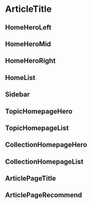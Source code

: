 
<Meta title="Components|ArticleTitle" component={ArticleTitle} />

# ArticleTitle

<Props of={ArticleTitle} />

## HomeHeroLeft

<Preview>
  <Story name="HomeHeroLeft">
    <ArticleTitle {...articleInfo} type="HomeHeroLeft" />
  </Story>
</Preview>

## HomeHeroMid

<Preview>
  <Story name="HomeHeroMid">
    <ArticleTitle {...articleInfo} type="HomeHeroMid" />
  </Story>
</Preview>

## HomeHeroRight

<Preview>
  <Story name="HomeHeroRight">
    <ArticleTitle {...articleInfo} type="HomeHeroRight" />
  </Story>
</Preview>

## HomeList

<Preview>
  <Story name="HomeList">
    <ArticleTitle {...articleInfo} type="HomeList" />
  </Story>
</Preview>

## Sidebar

<Preview>
  <Story name="Sidebar">
    <ArticleTitle {...articleInfo} type="Sidebar" />
  </Story>
</Preview>

## TopicHomepageHero

<Preview>
  <Story name="TopicHomepageHero">
    <ArticleTitle {...articleInfo} type="TopicHomepageHero" />
  </Story>
</Preview>

## TopicHomepageList

<Preview>
  <Story name="TopicHomepageList">
    <ArticleTitle {...articleInfo} type="TopicHomepageList" />
  </Story>
</Preview>

## CollectionHomepageHero

<Preview>
  <Story name="CollectionHomepageHero">
    <ArticleTitle {...articleInfo} type="CollectionHomepageHero" />
  </Story>
</Preview>

## CollectionHomepageList

<Preview>
  <Story name="CollectionHomepageList">
    <ArticleTitle {...articleInfo} type="CollectionHomepageList" />
  </Story>
</Preview>

## ArticlePageTitle

<Preview>
  <Story name="ArticlePageTitle">
    <ArticleTitle {...articleInfo} type="ArticlePageTitle" />
  </Story>
</Preview>

## ArticlePageRecommend

<Preview>
  <Story name="ArticlePageRecommend">
    <ArticleTitle {...articleInfo} type="ArticlePageRecommend" />
  </Story>
</Preview>
